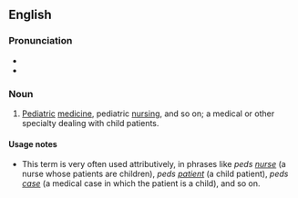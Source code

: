 ==English==

===Pronunciation===
*{{IPA|pidz}}
*{{enPR|pēdz}}

===Noun===
{{en-noun|-}}

# {{medicine|informal}} [[pediatric|Pediatric]] [[medicine]], pediatric [[nursing]], and so on; a medical or other specialty dealing with child patients.

====Usage notes====
* This term is very often used attributively, in phrases like ''peds [[nurse]]'' (a nurse whose patients are children), ''peds [[patient]]'' (a child patient), ''peds [[case]]'' (a medical case in which the patient is a child), and so on.